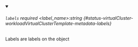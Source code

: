 
<details className="config-field" data-expandable="false" open>
<summary>

###### `labels` <span className="config-field-required" data-required="false">required</span> <span className="config-field-type">&lt;label_name&gt;:string</span> <span className="config-field-default"></span> <span className="config-field-enum"></span> {#status-virtualCluster-workloadVirtualClusterTemplate-metadata-labels}

Labels are labels on the object

</summary>



</details>

